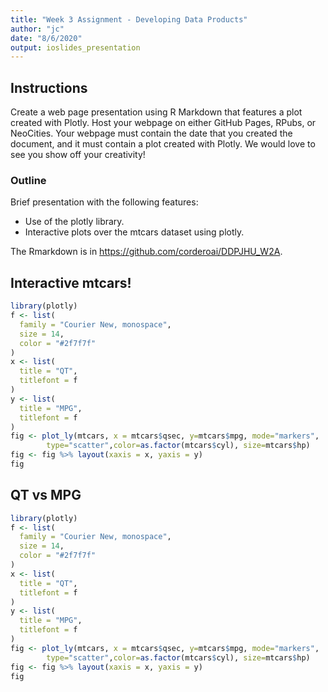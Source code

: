 ```yaml
---
title: "Week 3 Assignment - Developing Data Products"
author: "jc"
date: "8/6/2020"
output: ioslides_presentation
---
```



## Instructions

Create a web page presentation using R Markdown that features a plot created with Plotly. Host your webpage on either GitHub Pages, RPubs, or NeoCities. Your webpage must contain the date that you created the document, and it must contain a plot created with Plotly. We would love to see you show off your creativity!

### Outline

Brief presentation with the following features:

- Use of the plotly library.
- Interactive plots over the mtcars dataset using plotly.

The Rmarkdown is in [https://github.com/corderoai/DDPJHU_W2A](https://github.com/corderoai/DDPJHU_W2A).

## Interactive mtcars!
```r
library(plotly)
f <- list(
  family = "Courier New, monospace",
  size = 14,
  color = "#2f7f7f"
)
x <- list(
  title = "QT",
  titlefont = f
)
y <- list(
  title = "MPG",
  titlefont = f
)
fig <- plot_ly(mtcars, x = mtcars$qsec, y=mtcars$mpg, mode="markers", 
        type="scatter",color=as.factor(mtcars$cyl), size=mtcars$hp)
fig <- fig %>% layout(xaxis = x, yaxis = y)
fig

```
## QT vs MPG
```r
library(plotly)
f <- list(
  family = "Courier New, monospace",
  size = 14,
  color = "#2f7f7f"
)
x <- list(
  title = "QT",
  titlefont = f
)
y <- list(
  title = "MPG",
  titlefont = f
)
fig <- plot_ly(mtcars, x = mtcars$qsec, y=mtcars$mpg, mode="markers", 
        type="scatter",color=as.factor(mtcars$cyl), size=mtcars$hp)
fig <- fig %>% layout(xaxis = x, yaxis = y)
fig

```
